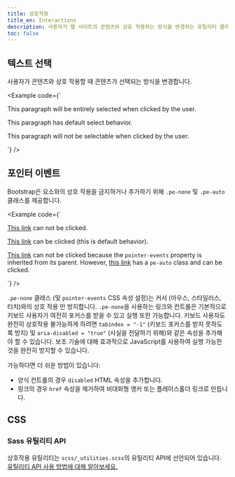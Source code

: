 ```yaml
---
title: 상호작용
title_en: Interactions
description: 사용자가 웹 사이트의 콘텐츠와 상호 작용하는 방식을 변경하는 유틸리티 클래스입니다.
toc: false
---
```


## 텍스트 선택

사용자가 콘텐츠와 상호 작용할 때 콘텐츠가 선택되는 방식을 변경합니다.

<Example code={`<p class="user-select-all">This paragraph will be entirely selected when clicked by the user.</p>
<p class="user-select-auto">This paragraph has default select behavior.</p>
<p class="user-select-none">This paragraph will not be selectable when clicked by the user.</p>`} />

## 포인터 이벤트

Bootstrap은 요소와의 상호 작용을 금지하거나 추가하기 위해 `.pe-none` 및 `.pe-auto` 클래스를 제공합니다.

<Example code={`<p><a href="#" class="pe-none" tabindex="-1" aria-disabled="true">This link</a> can not be clicked.</p>
<p><a href="#" class="pe-auto">This link</a> can be clicked (this is default behavior).</p>
<p class="pe-none"><a href="#" tabindex="-1" aria-disabled="true">This link</a> can not be clicked because the <code>pointer-events</code> property is inherited from its parent. However, <a href="#" class="pe-auto">this link</a> has a <code>pe-auto</code> class and can be clicked.</p>`} />

`.pe-none` 클래스 (및 `pointer-events` CSS 속성 설정)는 커서 (마우스, 스타일러스, 터치)와의 상호 작용 만 방지합니다. `.pe-none`을 사용하는 링크와 컨트롤은 기본적으로 키보드 사용자가 여전히 포커스를 받을 수 있고 실행 또한 가능합니다. 키보드 사용자도 완전히 상호작용 불가능하게 하려면 `tabindex = "-1"` (키보드 포커스를 받지 못하도록 방지) 및 `aria-disabled = "true"` (사실을 전달하기 위해)와 같은 속성을 추가해야 할 수 있습니다. 보조 기술에 대해 효과적으로 JavaScript를 사용하여 실행 가능한 것을 완전히 방지할 수 있습니다.

가능하다면 더 쉬운 방법이 있습니다:

- 양식 컨트롤의 경우 `disabled` HTML 속성을 추가합니다.
- 링크의 경우 `href` 속성을 제거하여 비대화형 앵커 또는 플레이스홀더 링크로 만듭니다.

## CSS

### Sass 유틸리티 API

상호작용 유틸리티는 `scss/_utilities.scss`의 유틸리티 API에 선언되어 있습니다. [유틸리티 API 사용 방법에 대해 알아보세요.]([[docsref:/utilities/api#using-the-api]])

<ScssDocs name="utils-interaction" file="scss/_utilities.scss" />
